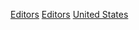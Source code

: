 {{Commonscat|Editors from the United States}}

[[Category:美國媒體|Editors]]
[[Category:各职业美国人|Editors]]
[[Category:各國編輯|United States]]